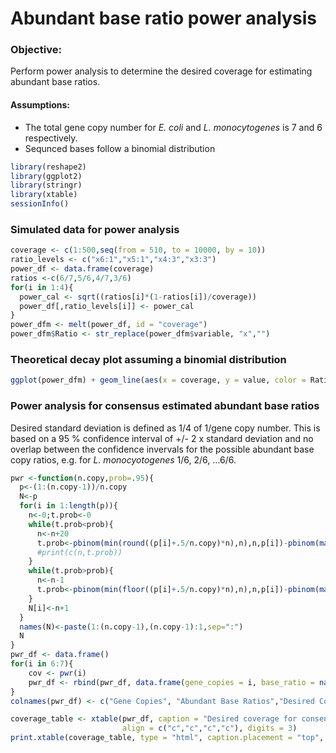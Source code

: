 Abundant base ratio power analysis
========================================================
### Objective:  
Perform power analysis to determine the desired coverage for estimating abundant base ratios.

#### Assumptions:  
* The total gene copy number for _E. coli_ and _L. monocytogenes_ is 7 and 6 respectively.
* Sequnced bases follow a binomial distribution

```r
library(reshape2)
library(ggplot2)
library(stringr)
library(xtable)
sessionInfo()
```

### Simulated data for power analysis
```r
coverage <- c(1:500,seq(from = 510, to = 10000, by = 10))
ratio_levels <- c("x6:1","x5:1","x4:3","x3:3")
power_df <- data.frame(coverage)
ratios <-c(6/7,5/6,4/7,3/6)
for(i in 1:4){
  power_cal <- sqrt((ratios[i]*(1-ratios[i])/coverage))
  power_df[,ratio_levels[i]] <- power_cal                  
}
power_dfm <- melt(power_df, id = "coverage")
power_dfm$Ratio <- str_replace(power_dfm$variable, "x","")
```

### Theoretical decay plot assuming a binomial distribution
```r
ggplot(power_dfm) + geom_line(aes(x = coverage, y = value, color = Ratio)) + scale_x_log10() + labs(x = "Desired Coverage", y = "Proportion Standard Deviation") + theme_bw()
```


### Power analysis for consensus estimated abundant base ratios
Desired standard deviation is defined as 1/4 of 1/gene copy number.  This is based on a 95 % confidence interval of +/- 2 x standard deviation  and no overlap between the confidence invervals for the possible abundant base copy ratios, e.g. for _L. monocyotogenes_ 1/6, 2/6, ...6/6.
```r
pwr <-function(n.copy,prob=.95){
  p<-(1:(n.copy-1))/n.copy
  N<-p
  for(i in 1:length(p)){
    n<-0;t.prob<-0
    while(t.prob<prob){
      n<-n+20
      t.prob<-pbinom(min(round((p[i]+.5/n.copy)*n),n),n,p[i])-pbinom(max(round((p[i]-.5/n.copy)*n)-1,0),n,p[i])
      #print(c(n,t.prob))
    }
    while(t.prob>prob){
      n<-n-1
      t.prob<-pbinom(min(floor((p[i]+.5/n.copy)*n),n),n,p[i])-pbinom(max(ceiling((p[i]-.5/n.copy)*n)-1,0),n,p[i])
    }
    N[i]<-n+1
  }
  names(N)<-paste(1:(n.copy-1),(n.copy-1):1,sep=":")
  N
}
pwr_df <- data.frame()
for(i in 6:7){
    cov <- pwr(i)
    pwr_df <- rbind(pwr_df, data.frame(gene_copies = i, base_ratio = names(cov), coverage = cov))
}
colnames(pwr_df) <- c("Gene Copies", "Abundant Base Ratios","Desired Coverage")                                  
```

```r
coverage_table <- xtable(pwr_df, caption = "Desired coverage for consensus abundant base ratios",
                         align = c("c","c","c","c"), digits = 3)
print.xtable(coverage_table, type = "html", caption.placement = "top", include.rownames=FALSE)
```
